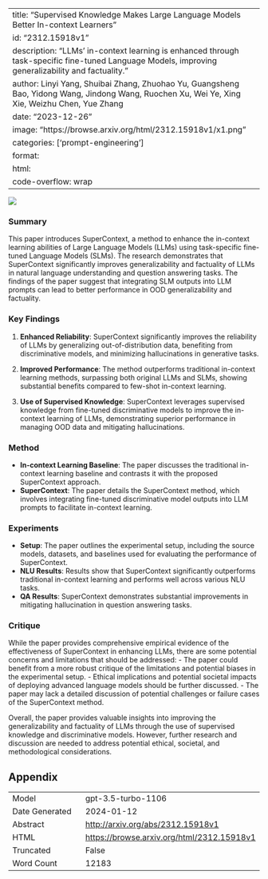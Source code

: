 
---
title: "Supervised Knowledge Makes Large Language Models Better In-context Learners"
id: "2312.15918v1"
description: "LLMs' in-context learning is enhanced through task-specific fine-tuned Language Models, improving generalizability and factuality."
author: Linyi Yang, Shuibai Zhang, Zhuohao Yu, Guangsheng Bao, Yidong Wang, Jindong Wang, Ruochen Xu, Wei Ye, Xing Xie, Weizhu Chen, Yue Zhang
date: "2023-12-26"
image: "https://browse.arxiv.org/html/2312.15918v1/x1.png"
categories: ['prompt-engineering']
format:
  html:
    code-overflow: wrap
---

![](https://browse.arxiv.org/html/2312.15918v1/x1.png)

### Summary

This paper introduces SuperContext, a method to enhance the in-context learning abilities of Large Language Models (LLMs) using task-specific fine-tuned Language Models (SLMs). The research demonstrates that SuperContext significantly improves generalizability and factuality of LLMs in natural language understanding and question answering tasks. The findings of the paper suggest that integrating SLM outputs into LLM prompts can lead to better performance in OOD generalizability and factuality.

### Key Findings

1. **Enhanced Reliability**: SuperContext significantly improves the reliability of LLMs by generalizing out-of-distribution data, benefiting from discriminative models, and minimizing hallucinations in generative tasks.

2. **Improved Performance**: The method outperforms traditional in-context learning methods, surpassing both original LLMs and SLMs, showing substantial benefits compared to few-shot in-context learning.

3. **Use of Supervised Knowledge**: SuperContext leverages supervised knowledge from fine-tuned discriminative models to improve the in-context learning of LLMs, demonstrating superior performance in managing OOD data and mitigating hallucinations.

### Method

- **In-context Learning Baseline**: The paper discusses the traditional in-context learning baseline and contrasts it with the proposed SuperContext approach. 
- **SuperContext**: The paper details the SuperContext method, which involves integrating fine-tuned discriminative model outputs into LLM prompts to facilitate in-context learning.

### Experiments

- **Setup**: The paper outlines the experimental setup, including the source models, datasets, and baselines used for evaluating the performance of SuperContext.
- **NLU Results**: Results show that SuperContext significantly outperforms traditional in-context learning and performs well across various NLU tasks.
- **QA Results**: SuperContext demonstrates substantial improvements in mitigating hallucination in question answering tasks.

### Critique

While the paper provides comprehensive empirical evidence of the effectiveness of SuperContext in enhancing LLMs, there are some potential concerns and limitations that should be addressed:
- The paper could benefit from a more robust critique of the limitations and potential biases in the experimental setup.
- Ethical implications and potential societal impacts of deploying advanced language models should be further discussed.
- The paper may lack a detailed discussion of potential challenges or failure cases of the SuperContext method.

Overall, the paper provides valuable insights into improving the generalizability and factuality of LLMs through the use of supervised knowledge and discriminative models. However, further research and discussion are needed to address potential ethical, societal, and methodological considerations.

## Appendix

|          |          |
|----------|----------|
| Model     | gpt-3.5-turbo-1106       |
| Date Generated     | 2024-01-12       |
| Abstract | [http://arxiv.org/abs/2312.15918v1](http://arxiv.org/abs/2312.15918v1)        |
| HTML     | [https://browse.arxiv.org/html/2312.15918v1](https://browse.arxiv.org/html/2312.15918v1)       |
| Truncated       | False       |
| Word Count       | 12183       |